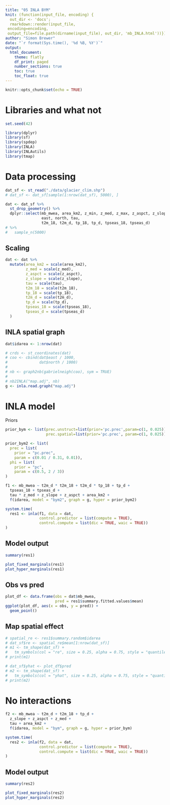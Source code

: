 ```yaml
---
title: "05 INLA BYM"
knit: (function(input_file, encoding) {
  out_dir <- 'docs';
  rmarkdown::render(input_file,
 encoding=encoding,
 output_file=file.path(dirname(input_file), out_dir, 'mb_INLA.html'))})
author: "Simon Brewer"
date: "`r format(Sys.time(), '%d %B, %Y')`"
output:
  html_document:
    theme: flatly
    df_print: paged
    number_sections: true
    toc: true
    toc_float: true
---
```


```r
knitr::opts_chunk$set(echo = TRUE)
```

# Libraries and what not

```r
set.seed(42)

library(dplyr)
library(sf)
library(spdep)
library(INLA)
library(INLAutils)
library(tmap)
```

# Data processing

```r
dat_sf <- st_read("./data/glacier_clim.shp")
# dat_sf <- dat_sf[sample(1:nrow(dat_sf), 5000), ]

dat <- dat_sf %>%
  st_drop_geometry() %>% 
  dplyr::select(mb_mwea, area_km2, z_min, z_med, z_max, z_aspct, z_slope,
                east, north, tau,
                t2m_18, t2m_d, tp_18, tp_d, tpseas_18, tpseas_d) 
# %>%
#   sample_n(5000)
```

## Scaling

```r
dat <- dat %>%
  mutate(area_km2 = scale(area_km2),
         z_med = scale(z_med),
         z_aspct = scale(z_aspct),
         z_slope = scale(z_slope),
         tau = scale(tau),
         t2m_18 = scale(t2m_18),
         tp_18 = scale(tp_18),
         t2m_d = scale(t2m_d),
         tp_d = scale(tp_d),
         tpseas_18 = scale(tpseas_18),
         tpseas_d = scale(tpseas_d)
  )
```

## INLA spatial graph

```r
dat$idarea <- 1:nrow(dat)

# crds <- st_coordinates(dat)
# coo <- cbind(dat$east / 1000,
#              dat$north / 1000)
# 
# nb <- graph2nb(gabrielneigh(coo), sym = TRUE)
# 
# nb2INLA("map.adj", nb)
g <- inla.read.graph("map.adj")
```

# INLA model

Priors

```r
prior_bym <- list(prec.unstruct=list(prior='pc.prec',param=c(1, 0.025)),
                  prec.spatial=list(prior='pc.prec', param=c(1, 0.025)))

prior_bym2 <- list(
  prec = list(
    prior = "pc.prec",
    param = c(0.01 / 0.31, 0.01)),
  phi = list(
    prior = "pc",
    param = c(0.5, 2 / 3))
)
```

```r
f1 <- mb_mwea ~ t2m_d * t2m_18 + t2m_d * tp_18 + tp_d + 
  tpseas_18 + tpseas_d +
  tau * z_med + z_slope + z_aspct + area_km2 +
  f(idarea, model = "bym2", graph = g, hyper = prior_bym2)

system.time(
  res1 <- inla(f1, data = dat,
               control.predictor = list(compute = TRUE),
               control.compute = list(dic = TRUE, waic = TRUE))
)
```

## Model output

```r
summary(res1)
```

```r
plot_fixed_marginals(res1)
plot_hyper_marginals(res1)
```


## Obs vs pred

```r
plot_df <- data.frame(obs = dat$mb_mwea,
                      pred = res1$summary.fitted.values$mean)
ggplot(plot_df, aes(x = obs, y = pred)) +
  geom_point()
```

## Map spatial effect

```r
# spatial_re <- res1$summary.random$idarea
# dat_sf$re <- spatial_re$mean[1:nrow(dat_sf)]
# m1 <- tm_shape(dat_sf) +
#   tm_symbols(col = "re", size = 0.25, alpha = 0.75, style = "quantile") 
# print(m1)
```

```r
# dat_sf$yhat <- plot_df$pred
# m2 <- tm_shape(dat_sf) +
#   tm_symbols(col = "yhat", size = 0.25, alpha = 0.75, style = "quantile") 
# print(m2)
```

# No interactions

```r
f2 <- mb_mwea ~ t2m_d + t2m_18 + tp_d + 
  z_slope + z_aspct + z_med + 
  tau + area_km2 +
  f(idarea, model = "bym", graph = g, hyper = prior_bym)

system.time(
  res2 <- inla(f2, data = dat,
               control.predictor = list(compute = TRUE),
               control.compute = list(dic = TRUE, waic = TRUE))
)
```

## Model output

```r
summary(res2)
```

```r
plot_fixed_marginals(res2)
plot_hyper_marginals(res2)
```

